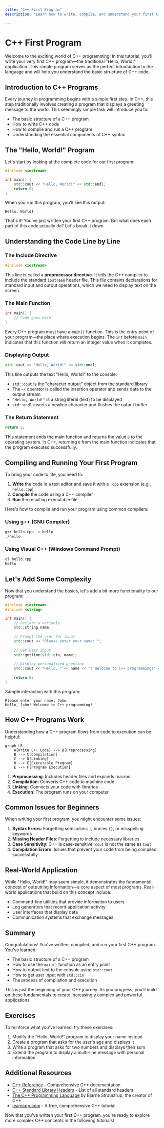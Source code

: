```yaml
---
title: "C++ First Program"
description: "Learn how to write, compile, and understand your first C++ program - a complete beginner's guide to getting started with C++"

---
```


# C++ First Program

Welcome to the exciting world of C++ programming! In this tutorial, you'll write your very first C++ program—the traditional "Hello, World!" application. This simple program serves as the perfect introduction to the language and will help you understand the basic structure of C++ code.

## Introduction to C++ Programs

Every journey in programming begins with a simple first step. In C++, this step traditionally involves creating a program that displays a greeting message to the world. This seemingly simple task will introduce you to:

- The basic structure of a C++ program
- How to write C++ code
- How to compile and run a C++ program
- Understanding the essential components of C++ syntax

## The "Hello, World!" Program

Let's start by looking at the complete code for our first program:

```cpp
#include <iostream>

int main() {
    std::cout << "Hello, World!" << std::endl;
    return 0;
}
```

When you run this program, you'll see this output:

```
Hello, World!
```

That's it! You've just written your first C++ program. But what does each part of this code actually do? Let's break it down.

## Understanding the Code Line by Line

### The Include Directive

```cpp
#include <iostream>
```

This line is called a **preprocessor directive**. It tells the C++ compiler to include the standard `iostream` header file. This file contains declarations for standard input and output operations, which we need to display text on the screen.

### The Main Function

```cpp
int main() {
    // Code goes here
}
```

Every C++ program must have a `main()` function. This is the entry point of your program—the place where execution begins. The `int` before `main` indicates that this function will return an integer value when it completes.

### Displaying Output

```cpp
std::cout << "Hello, World!" << std::endl;
```

This line outputs the text "Hello, World!" to the console:
- `std::cout` is the "character output" object from the standard library
- The `<<` operator is called the insertion operator and sends data to the output stream
- `"Hello, World!"` is a string literal (text) to be displayed
- `std::endl` inserts a newline character and flushes the output buffer

### The Return Statement

```cpp
return 0;
```

This statement ends the main function and returns the value `0` to the operating system. In C++, returning `0` from the main function indicates that the program executed successfully.

## Compiling and Running Your First Program

To bring your code to life, you need to:

1. **Write** the code in a text editor and save it with a `.cpp` extension (e.g., `hello.cpp`)
2. **Compile** the code using a C++ compiler
3. **Run** the resulting executable file

Here's how to compile and run your program using common compilers:

### Using g++ (GNU Compiler)

```bash
g++ hello.cpp -o hello
./hello
```

### Using Visual C++ (Windows Command Prompt)

```bash
cl hello.cpp
hello
```

## Let's Add Some Complexity

Now that you understand the basics, let's add a bit more functionality to our program:

```cpp
#include <iostream>
#include <string>

int main() {
    // Declare a variable
    std::string name;
    
    // Prompt the user for input
    std::cout << "Please enter your name: ";
    
    // Get user input
    std::getline(std::cin, name);
    
    // Display personalized greeting
    std::cout << "Hello, " << name << "! Welcome to C++ programming!" << std::endl;
    
    return 0;
}
```

Sample interaction with this program:

```
Please enter your name: John
Hello, John! Welcome to C++ programming!
```

## How C++ Programs Work

Understanding how a C++ program flows from code to execution can be helpful:

```mermaid
graph LR
    A[Write C++ Code] --> B[Preprocessing]
    B --> C[Compilation]
    C --> D[Linking]
    D --> E[Executable Program]
    E --> F[Program Execution]
```

1. **Preprocessing**: Includes header files and expands macros
2. **Compilation**: Converts C++ code to machine code
3. **Linking**: Connects your code with libraries
4. **Execution**: The program runs on your computer

## Common Issues for Beginners

When writing your first program, you might encounter some issues:

1. **Syntax Errors**: Forgetting semicolons `;`, braces `{}`, or misspelling keywords
2. **Missing Header Files**: Forgetting to include necessary libraries
3. **Case Sensitivity**: C++ is case-sensitive; `cout` is not the same as `Cout`
4. **Compilation Errors**: Issues that prevent your code from being compiled successfully

## Real-World Application

While "Hello, World!" may seem simple, it demonstrates the fundamental concept of outputting information—a core aspect of most programs. Real-world applications that build on this concept include:

- Command-line utilities that provide information to users
- Log generators that record application activity
- User interfaces that display data
- Communication systems that exchange messages

## Summary

Congratulations! You've written, compiled, and run your first C++ program. You've learned:

- The basic structure of a C++ program
- How to use the `main()` function as an entry point
- How to output text to the console using `std::cout`
- How to get user input with `std::cin`
- The process of compilation and execution

This is just the beginning of your C++ journey. As you progress, you'll build on these fundamentals to create increasingly complex and powerful applications.

## Exercises

To reinforce what you've learned, try these exercises:

1. Modify the "Hello, World!" program to display your name instead
2. Create a program that asks for the user's age and displays it
3. Write a program that asks for two numbers and displays their sum
4. Extend the program to display a multi-line message with personal information

## Additional Resources

- [C++ Reference](https://en.cppreference.com/) - Comprehensive C++ documentation
- [C++ Standard Library Headers](https://en.cppreference.com/w/cpp/header) - List of all standard headers
- [The C++ Programming Language](https://www.amazon.com/C-Programming-Language-4th/dp/0321563840) by Bjarne Stroustrup, the creator of C++
- [learncpp.com](https://www.learncpp.com/) - A free, comprehensive C++ tutorial

Now that you've written your first C++ program, you're ready to explore more complex C++ concepts in the following tutorials!